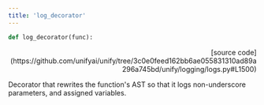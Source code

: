 ```yaml
---
title: 'log_decorator'
---
```


```python
def log_decorator(func):
```

<p align="right">[source code](https://github.com/unifyai/unify/tree/3c0e0feed162bb6ae055831310ad89a296a745bd/unify/logging/logs.py#L1500)</p>

Decorator that rewrites the function's AST so that it logs non-underscore
parameters, and assigned variables.
